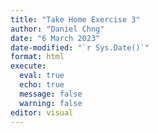 ```yaml
---
title: "Take Home Exercise 3"
author: "Daniel Chng"
date: "6 March 2023"
date-modified: "`r Sys.Date()`"
format: html
execute: 
  eval: true
  echo: true
  message: false
  warning: false
editor: visual
---
```

